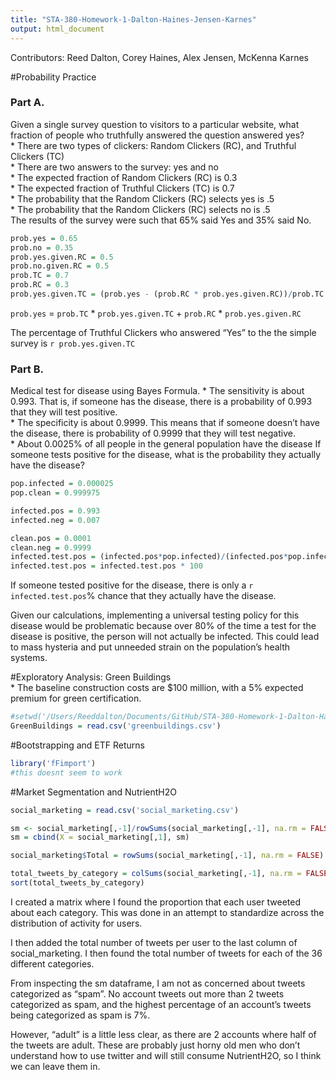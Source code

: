 ```yaml
---
title: "STA-380-Homework-1-Dalton-Haines-Jensen-Karnes"
output: html_document
---
```

Contributors: Reed Dalton, Corey Haines, Alex Jensen, McKenna Karnes

#Probability Practice

### Part A. 
Given a single survey question to visitors to a particular website, what fraction of people who truthfully answered the question answered yes?      
* There are two types of clickers: Random Clickers (RC), and Truthful Clickers (TC)     
* There are two answers to the survey: yes and no   
* The expected fraction of Random Clickers (RC) is 0.3     
* The expected fraction of Truthful Clickers (TC) is 0.7     
* The probability that the Random Clickers (RC) selects yes is .5   
* The probability that the Random Clickers (RC) selects no is .5      
The results of the survey were such that 65% said Yes and 35% said No.          
```r
prob.yes = 0.65
prob.no = 0.35
prob.yes.given.RC = 0.5
prob.no.given.RC = 0.5
prob.TC = 0.7
prob.RC = 0.3
prob.yes.given.TC = (prob.yes - (prob.RC * prob.yes.given.RC))/prob.TC

```
`prob.yes` = `prob.TC` \* `prob.yes.given.TC` + `prob.RC` \* `prob.yes.given.RC`

The percentage of Truthful Clickers who answered "Yes" to the the simple survey is `r prob.yes.given.TC`

### Part B.
Medical test for disease using Bayes Formula. 
* The sensitivity is about 0.993. That is, if someone has the disease, there is a probability of 0.993 that they will test positive.     
* The specificity is about 0.9999. This means that if someone doesn't have the disease, there is probability of 0.9999 that they will test negative.     
* About 0.0025% of all people in the general population have the disease
If someone tests positive for the disease, what is the probability they actually have the disease?

```r
pop.infected = 0.000025
pop.clean = 0.999975

infected.pos = 0.993
infected.neg = 0.007

clean.pos = 0.0001
clean.neg = 0.9999
infected.test.pos = (infected.pos*pop.infected)/(infected.pos*pop.infected + clean.pos*pop.clean)
infected.test.pos = infected.test.pos * 100

```
If someone tested positive for the disease, there is only a `r infected.test.pos`% chance that they actually have the disease.  
 
Given our calculations, implementing a universal testing policy for this disease would be problematic because over 80% of the time a test for the disease is positive, the person will not actually be infected. This could lead to mass hysteria and put unneeded strain on the population's health systems.       

#Exploratory Analysis: Green Buildings     
* The baseline construction costs are $100 million, with a 5% expected premium for green certification.     
```r
#setwd('/Users/Reeddalton/Documents/GitHub/STA-380-Homework-1-Dalton-Haines-Jensen-Karnes')
GreenBuildings = read.csv('greenbuildings.csv')


```

#Bootstrapping and ETF Returns
```r
library('fFimport')
#this doesnt seem to work
```


#Market Segmentation and NutrientH2O
```r
social_marketing = read.csv('social_marketing.csv')

sm <- social_marketing[,-1]/rowSums(social_marketing[,-1], na.rm = FALSE)
sm = cbind(X = social_marketing[,1], sm)

social_marketing$Total = rowSums(social_marketing[,-1], na.rm = FALSE)

total_tweets_by_category = colSums(social_marketing[,-1], na.rm = FALSE)
sort(total_tweets_by_category)
```
I created a matrix where I found the proportion that each user tweeted about each category. This was done in an attempt to standardize across the distribution of activity for users. 

I then added the total number of tweets per user to the last column of social_marketing. I then found the total number of tweets for each of the 36 different categories.  

From inspecting the sm dataframe, I am not as concerned about tweets categorized as "spam". No account tweets out more than 2 tweets categorized as spam, and the highest percentage of an account's tweets being categorized as spam is 7%.   

However, "adult" is a little less clear, as there are 2 accounts where half of the tweets are adult. These are probably just horny old men who don't understand how to use twitter and will still consume NutrientH2O, so I think we can leave them in. 





